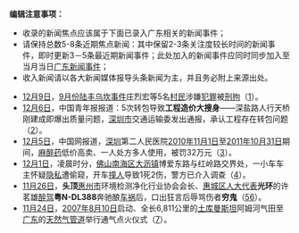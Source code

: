 <noinclude>  
'''编辑注意事项：'''
* 收录的新闻焦点应该属于下面已录入广东相关的新闻事件；
* 请保持总数5-8条近期焦点新闻：其中保留2-3条关注度较长时间的新闻事件，即时更新3－5条最近期新闻事件；此处加入的新闻事件应同时同步加入至当月当日[[Portal:广东新闻动态|广东新闻事件]]；
* 收入新闻请以各大新闻媒体报导头条新闻为主，并且务必附上来源出处。
{{Portal:Chinanews-brow}}
</noinclude>
* [[12月9日|12月9日]]，[[中国2011年9月|9月份]][[2011年陸豐烏坎事件|陆丰乌坎事件]]庄烈宏等5名[[村民|村民]]涉嫌[[犯罪|犯罪]]被[[拘留|刑拘]]（[http://news.sina.com.cn/c/2011-12-11/040023611884.shtml]）。
* [[12月6日|12月6日]]，中国青年报报道：5次转包导致'''工程造价大搜身'''——深盐路人行天桥刚建成即爆出质量问题，[[深圳市|深圳市]]交通运输委发出通报，承认工程存在转包问题（[http://www.chinanews.com/sh/2011/12-06/3509884.shtml]）。
* [[12月5日|12月5日]]，中国网报道，[[深圳市|深圳]]第二人民医院[[2010年|2010年]][[11月1日|11月1日]]至[[2011年|2011年]][[10月31日|10月31日]]期间，[[麻醉药|麻醉药]]低价高卖、一人处方多人使用，被罚32万元（[http://news.china.com.cn/shehui/2011-12/05/content_24071322.htm]）。
* [[12月1日|12月1日]]，凌晨时分，[[佛山市|佛山]][[南海区|南海区]][[大沥镇|大沥镇]]博爱东路与红岭路交界处，一小车车主怀疑[[隐私|隐私]]遭偷窥，开车[[车祸|撞人]]导致1死2伤，警方已介入调查（[http://gd.sohu.com/20111202/n327655218.shtml]）。
* [[11月26日|11月26日]]，'''头顶'''[[惠州市|惠州市]]环境检测净化行业协会会长、[[惠城区|惠城区]][[人大代表|人大代表]]'''光环'''的许茗雄[[醉驾|醉驾]]'''粤N-DL388'''奔驰酿[[车祸|车祸]]后，口出狂言后辱骂伤者'''穷鬼'''（[http://news.ifeng.com/mainland/detail_2011_11/29/10986360_0.shtml][http://v.news.163.com/video/2011/11/6/G/V7J3A0O6G.html]）。
* [[11月24日|11月24日]]，[[2007年|2007年]][[8月10日|8月10日]]启动、全长6,811公里的[[土库曼斯坦|土库曼斯坦]]阿姆河气田至[[广东省|广东]]的[[中国-中亚天然气管道|天然气管道]]举行通气点火仪式（[http://news.sina.com.cn/c/2011-11-24/190423520399.shtml]）。